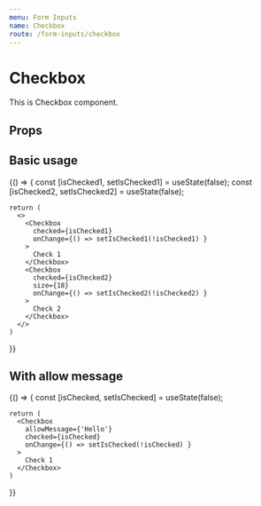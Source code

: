 ```yaml
---
menu: Form Inputs
name: Checkbox
route: /form-inputs/checkbox
---
```



# Checkbox

This is Checkbox component.

## Props

<PropsTable of={Checkbox} />

## Basic usage

<Playground>  
  {() => {
    const [isChecked1, setIsChecked1] = useState(false);
    const [isChecked2, setIsChecked2] = useState(false);
    
    return (
      <>
        <Checkbox
          checked={isChecked1}
          onChange={() => setIsChecked1(!isChecked1) }
        >
          Check 1
        </Checkbox>
        <Checkbox
          checked={isChecked2}
          size={18}
          onChange={() => setIsChecked2(!isChecked2) }
        >
          Check 2
        </Checkbox>
      </>
    )
  }}
</Playground>

## With allow message

<Playground>
{() => {
    const [isChecked, setIsChecked] = useState(false);
    
    return (
      <Checkbox
        allowMessage={'Hello'}
        checked={isChecked}
        onChange={() => setIsChecked(!isChecked) }
      >
        Check 1
      </Checkbox>
    )
  }}
</Playground>
